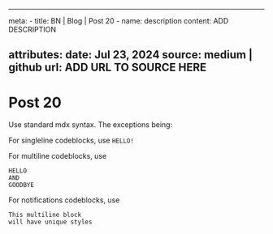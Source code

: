 ---
  meta:
    - title: BN | Blog | Post 20
    - name: description
      content: ADD DESCRIPTION
  
  attributes:
    date: Jul 23, 2024
    source: medium | github
    url: ADD URL TO SOURCE HERE
  ---
  
  
  # Post 20
  
  Use standard mdx syntax. The exceptions being:
  
  For singleline codeblocks, use
  `HELLO!`
  
  For multiline codeblocks, use
  ```console
  HELLO
  AND
  GOODBYE
  ```
  
  For notifications codeblocks, use
  ```note
  This multiline block
  will have unique styles
  ```
  